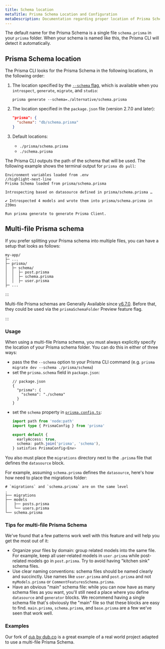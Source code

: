 ```yaml
---
title: Schema location
metaTitle: Prisma Schema Location and Configuration
metaDescription: Documentation regarding proper location of Prisma Schema including default naming and multiple files.
---
```


The default name for the Prisma Schema is a single file `schema.prisma` in your `prisma` folder. When your schema is named like this, the Prisma CLI will detect it automatically.

## Prisma Schema location

The Prisma CLI looks for the Prisma Schema in the following locations, in the following order:

1.  The location specified by the [`--schema` flag](/orm/reference/prisma-cli-reference), which is available when you `introspect`, `generate`, `migrate`, and `studio`:

    ```terminal
    prisma generate --schema=./alternative/schema.prisma
    ```

2.  The location specified in the `package.json` file (version 2.7.0 and later):

    ```json
    "prisma": {
      "schema": "db/schema.prisma"
    }
    ```

3.  Default locations:

    - `./prisma/schema.prisma`
    - `./schema.prisma`

The Prisma CLI outputs the path of the schema that will be used. The following example shows the terminal output for `prisma db pull`:

```no-lines
Environment variables loaded from .env
//highlight-next-line
Prisma Schema loaded from prisma/schema.prisma

Introspecting based on datasource defined in prisma/schema.prisma …

✔ Introspected 4 models and wrote them into prisma/schema.prisma in 239ms

Run prisma generate to generate Prisma Client.
```

## Multi-file Prisma schema

If you prefer splitting your Prisma schema into multiple files, you can have a setup that looks as follows:

```
my-app/
├─ ...
├─ prisma/
│  ├─ schema/
│  │  ├─ post.prisma
│  │  ├─ schema.prisma
│  │  ├─ user.prisma
├─ ...
```

:::

Multi-file Prisma schemas are Generally Available since [v6.7.0](https://github.com/prisma/prisma/releases/tag/6.7.0). Before that, they could be used via the `prismaSchemaFolder` Preview feature flag.

:::

### Usage

When using a multi-file Prisma schema, you must always explicitly specify the location of your Prisma schema folder. You can do this in either of three ways:

- pass the the `--schema` option to your Prisma CLI command (e.g. `prisma migrate dev --schema ./prisma/schema`) 
- set the `prisma.schema` field in `package.json`:
  ```jsonc
  // package.json
  {
    "prisma": {
      "schema": "./schema"
    }
  }
  ```
- set the `schema` property in [`prisma.config.ts`](/orm/reference/prisma-config-reference#schema):
  ```ts
  import path from 'node:path'
  import type { PrismaConfig } from 'prisma'
  
  export default {
    earlyAccess: true,
    schema: path.join('prisma', 'schema'),
  } satisfies PrismaConfig<Env>
  ```

You also must place the `migrations` directory next to the `.prisma` file that defines the `datasource` block.

For example, assuming `schema.prisma` defines the `datasource`, here's how how need to place the migrations folder:

```
# `migrations` and `schema.prisma` are on the same level
.
├── migrations
├── models
│   ├── posts.prisma
│   └── users.prisma
└── schema.prisma
```

### Tips for multi-file Prisma Schema

We've found that a few patterns work well with this feature and will help you get the most out of it:

- Organize your files by domain: group related models into the same file. For example, keep all user-related models in `user.prisma` while post-related models go in `post.prisma`. Try to avoid having "kitchen sink" schema files.
- Use clear naming conventions: schema files should be named clearly and succinctly. Use names like `user.prisma` and `post.prisma` and not `myModels.prisma` or `CommentFeaturesSchema.prisma`.
- Have an obvious "main" schema file: while you can now have as many schema files as you want, you'll still need a place where you define `datasource` and `generator` blocks. We recommend having a single schema file that's obviously the "main" file so that these blocks are easy to find. `main.prisma`, `schema.prisma`, and `base.prisma` are a few we've seen that work well.

### Examples

Our fork of [`dub` by dub.co](https://github.com/prisma/dub) is a great example of a real world project adapted to use a multi-file Prisma Schema.
